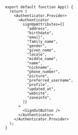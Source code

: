 ```js{5-23}
export default function App() {
  return (
    <Authenticator.Provider>
      <Authenticator
        signUpAttributes={[
          "address",
          "birthdate",
          "email",
          "family_name",
          "gender",
          "given_name",
          "locale",
          "middle_name",
          "name",
          "nickname",
          "phone_number",
          "picture",
          "preferred_username",
          "profile",
          "updated_at",
          "website",
          "zoneinfo",
        ]}
      >
        <SignOutButton />
      </Authenticator>
    </Authenticator.Provider>
  );
}
```
